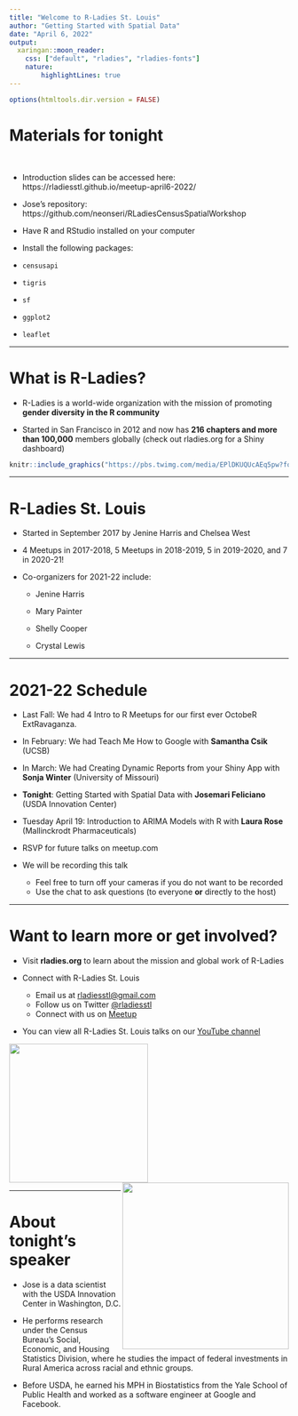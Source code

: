 ---
title: "Welcome to R-Ladies St. Louis"
author: "Getting Started with Spatial Data"
date: "April 6, 2022"
output:
  xaringan::moon_reader:
    css: ["default", "rladies", "rladies-fonts"]
    nature: 
        highlightLines: true
---

```{r setup, include=FALSE}
options(htmltools.dir.version = FALSE)
```

# Materials for tonight 

<br>

- Introduction slides can be accessed here: https://rladiesstl.github.io/meetup-april6-2022/

- Jose's repository: https://github.com/neonseri/RLadiesCensusSpatialWorkshop 

- Have R and RStudio installed on your computer

- Install the following packages:
 - `censusapi`
 - `tigris`
 - `sf`
 - `ggplot2`
 - `leaflet`

---

# What is R-Ladies?

- R-Ladies is a world-wide organization with the mission of promoting **gender diversity in the R community**  

- Started in San Francisco in 2012 and now has **216 chapters and more than 100,000** members globally (check out rladies.org for a Shiny dashboard)

```{r, echo=FALSE, fig.align="center", out.width='70%'}
knitr::include_graphics("https://pbs.twimg.com/media/EPlDKUQUcAEq5pw?format=jpg&name=small")

```

---

# R-Ladies St. Louis 

* Started in September 2017 by Jenine Harris and Chelsea West 

* 4 Meetups in 2017-2018, 5 Meetups in 2018-2019, 5 in 2019-2020, and 7 in 2020-21!

* Co-organizers for 2021-22 include:

  - Jenine Harris 
    
  - Mary Painter  
    
  - Shelly Cooper 
    
  - Crystal Lewis
  
---
  
# 2021-22 Schedule

  - Last Fall: We had 4 Intro to R Meetups for our first ever OctobeR ExtRavaganza. 
  
  - In February: We had Teach Me How to Google with **Samantha Csik** (UCSB)
  
  - In March: We had Creating Dynamic Reports from your Shiny App with **Sonja Winter** (University of Missouri)
  
  - **Tonight**: Getting Started with Spatial Data with **Josemari Feliciano** (USDA Innovation Center)
  
  - Tuesday April 19: Introduction to ARIMA Models with R with **Laura Rose** (Mallinckrodt Pharmaceuticals)
    
* RSVP for future talks on meetup.com

* We will be recording this talk
  
    - Feel free to turn off your cameras if you do not want to be recorded
    - Use the chat to ask questions (to everyone **or** directly to the host)

---

# Want to learn more or get involved?

- Visit **rladies.org** to learn about the mission and global work of R-Ladies 

- Connect with R-Ladies St. Louis 
    + Email us at <a href = "mailto:rladiesstl@gmail.com">rladiesstl@gmail.com</a> 
    + Follow us on Twitter <a href="https://twitter.com/RLadiesSTL">@rladiesstl</a>
    + Connect with us on <a href="https://www.meetup.com/R-Ladies-St-Louis/">Meetup</a>
    
- You can view all R-Ladies St. Louis talks on our [YouTube channel](https://www.youtube.com/channel/UCQ7DcXWJm3es06U7lGmBDkw)
    
<img src = "https://github.com/rladies/branding-materials/blob/main/logo/R-LadiesGlobal_RBG_online_LogoOnly.png?raw=true" width = 250/>
<img src = "https://media.giphy.com/media/3o7abBphHJngINCHio/giphy.gif" width = "300" align = "right"/>

---

# About tonight's speaker

- Jose is a data scientist with the USDA Innovation Center in Washington, D.C. 

- He performs research under the Census Bureau's Social, Economic, and Housing Statistics Division, where he studies the impact of federal investments in Rural America across racial and ethnic groups. 

- Before USDA, he earned his MPH in Biostatistics from the Yale School of Public Health and worked as a software engineer at Google and Facebook.
